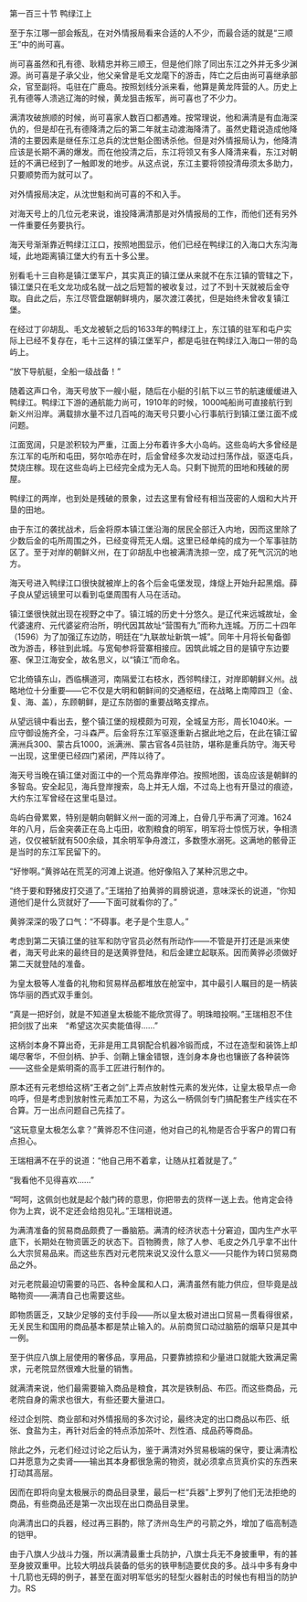 

第一百三十节 鸭绿江上

至于东江哪一部会叛乱，在对外情报局看来合适的人不少，而最合适的就是“三顺王”中的尚可喜。

尚可喜虽然和孔有德、耿精忠并称三顺王，但是他们除了同出东江之外并无多少渊源。尚可喜是子承父业，他父亲曾是毛文龙麾下的游击，阵亡之后由尚可喜继承部众，官至副将。屯驻在广鹿岛。按照划线分派来看，他算是黄龙阵营的人。历史上孔有德等人溃逃辽海的时候，黄龙狙击叛军，尚可喜也了不少力。

满清攻破旅顺的时候，尚可喜家人数百口都遇难。按常理说，他和满清是有血海深仇的，但是却在孔有德降清之后的第二年就主动渡海降清了。虽然史籍说造成他降清的主要因素是继任东江总兵的沈世魁企图诱杀他。但是对外情报局认为，他降清应该是长期不满的爆发。而在他投清之后，东江将领又有多人降清来看，东江对朝廷的不满已经到了一触即发的地步。从这点说，东江主要将领投清毋须太多助力，只要顺势而为就可以了。

对外情报局决定，从沈世魁和尚可喜的不和入手。

对海天号上的几位元老来说，谁投降满清那是对外情报局的工作，而他们还有另外一件重要任务要执行。

海天号渐渐靠近鸭绿江江口，按照地图显示，他们已经在鸭绿江的入海口大东沟海域，此地距离镇江堡大约有五十多公里。

别看毛十三自称是镇江堡军户，其实真正的镇江堡从来就不在东江镇的管辖之下，镇江堡只在毛文龙功成名就一战之后短暂的被收复过，过了不到十天就被后金夺取。自此之后，东江尽管盘踞朝鲜境内，屡次渡江袭扰，但是始终未曾收复镇江堡。

在经过丁卯胡乱、毛文龙被斩之后的1633年的鸭绿江上，东江镇的驻军和屯户实际上已经不复存在，毛十三这样的镇江堡军户，都是屯驻在鸭绿江入海口一带的岛屿上。

“放下导航艇，全船一级战备！”

随着这声口令，海天号放下一艘小艇，随后在小艇的引航下以三节的航速缓缓进入鸭绿江。鸭绿江下游的通航能力尚可，1910年的时候，1000吨船尚可直接航行到新义州沿岸。满载排水量不过几百吨的海天号只要小心行事航行到镇江堡江面不成问题。

江面宽阔，只是淤积较为严重，江面上分布着许多大小岛屿。这些岛屿大多曾经是东江军的屯所和屯田，努尔哈赤在时，后金曾经多次发动过扫荡作战，驱逐屯兵，焚烧庄稼。现在这些岛屿上已经完全成为无人岛。只剩下抛荒的田地和残破的房屋。

鸭绿江的两岸，也到处是残破的景象，过去这里有曾经有相当茂密的人烟和大片开垦的田地。

由于东江的袭扰战术，后金将原本镇江堡沿海的居民全部迁入内地，因而这里除了少数后金的屯所周围之外，已经变得荒无人烟。这里已经单纯的成为一个军事驻防区了。至于对岸的朝鲜义州，在丁卯胡乱中也被满清洗掠一空，成了死气沉沉的地方。

海天号进入鸭绿江口很快就被岸上的各个后金屯堡发现，烽燧上开始升起黑烟。薛子良从望远镜里可以看到屯堡周围有人马在活动。

镇江堡很快就出现在视野之中了。镇江城的历史十分悠久。是辽代来远城故址，金代婆速府、元代婆娑府治所，明代因其故址“营围有九”而称九连城。万历二十四年（1596）为了加强辽东边防，明廷在“九联故址新筑一城”。同年十月将长甸备御改为游击，移驻到此城。与宽甸参将营寨相接应。因筑此城之目的是镇守东边要塞、保卫江海安全，故名思义，以“镇江”而命名。

它北倚镇东山，西临横道河，南隔爱江右枝水，西邻鸭绿江，对岸即朝鲜义州。战略地位十分重要――它不仅是大明和朝鲜间的交通枢纽，在战略上南障四卫（金、复、海、盖），东顾朝鲜，是辽东防御的重要战略支撑点。

从望远镜中看出去，整个镇江堡的规模颇为可观，全城呈方形，周长1040米。一应守御设施齐全，刁斗森严。后金将东江军驱逐重新占据此地之后，在此在镇江留满洲兵300、蒙古兵1000，派满洲、蒙古官各4员驻防，堪称是重兵防守。海天号一出现，这里便已经四门紧闭，严阵以待了。

海天号当晚在镇江堡对面江中的一个荒岛靠岸停泊。按照地图，该岛应该是朝鲜的多智岛。安全起见，海兵登岸搜索，岛上并无人烟，不过岛上也有开垦过的痕迹，大约东江军曾经在这里屯垦过。

岛屿白骨累累，特别是朝向朝鲜义州一面的河滩上，白骨几乎布满了河滩。1624年的八月，后金突袭正在岛上屯田，收割粮食的明军，明军将士惊慌万状，争相溃逃，仅仅被斩就有500余级，其余明军争舟渡江，多数堕水溺死。这满地的骸骨正是当时的东江军民留下的。

“好惨啊。”黄骅站在荒芜的河滩上说道。他好像陷入了某种沉思之中。

“终于要和野猪皮打交道了。”王瑞拍了拍黄骅的肩膀说道，意味深长的说道，“你知道他们是什么货就好了――下面可就看你的了。”

黄骅深深的吸了口气：“不碍事。老子是个生意人。”

考虑到第二天镇江堡的驻军和防守官员必然有所动作――不管是开打还是派来使者，海天号此来的最终目的是送黄骅登陆，和后金建立起联系。因而黄骅必须做好第二天就登陆的准备。

为皇太极等人准备的礼物和贸易样品都堆放在舱室中，其中最引人瞩目的是一柄装饰华丽的西式双手重剑。

“真是一把好剑，就是不知道皇太极能不能欣赏得了。明珠暗投啊。”王瑞相忍不住把剑拔了出来　“希望这次买卖能值得……”

这柄剑本身不算出奇，无非是用工具钢配合机器冷锻而成，不过在造型和装饰上却竭尽奢华，不但剑柄、护手、剑鞘上镶金错银，连剑身本身也也镶嵌了各种装饰――这些全是紫明斋的高手工匠进行制作的。

原本还有元老想给这柄“王者之剑”上弄点放射性元素的发光体，让皇太极早点一命呜呼，但是考虑到放射性元素加工不易，为这么一柄佩剑专门搞配套生产线实在不合算。万一出点问题自己先挂了。

“这玩意皇太极怎么拿？”黄骅忍不住问道，他对自己的礼物是否合乎客户的胃口有点担心。

王瑞相满不在乎的说道：“他自己用不着拿，让随从扛着就是了。”

“我看他不见得喜欢……”

“呵呵，这佩剑也就是起个敲门砖的意思，你把带去的货样一送上去。他肯定会待你为上宾，说不定还会给抱见礼。”王瑞相说道。

为满清准备的贸易商品颇费了一番脑筋。满清的经济状态十分窘迫，国内生产水平底下，长期处在物资匮乏的状态下。百物腾贵，除了人参、毛皮之外几乎拿不出什么大宗贸易品来。而这些东西对元老院来说又没什么意义――只能作为转口贸易商品之外。

对元老院最迫切需要的马匹、各种金属和人口，满清虽然有能力供应，但毕竟是战略物资――满清自己也需要这些。

即物质匮乏，又缺少足够的支付手段――所以皇太极对进出口贸易一贯看得很紧，无关民生和国用的商品基本都是禁止输入的。从前商贸口动过脑筋的烟草只是其中一例。

至于供应八旗上层使用的奢侈品，享用品，只要靠掳掠和少量进口就能大致满足需求，元老院显然很难大批量的销售。

就满清来说，他们最需要输入商品是粮食，其次是铁制品、布匹。而这些商品，元老院自身的需求也很大，有些还要大量进口。

经过企划院、商业部和对外情报局的多次讨论，最终决定的出口商品以布匹、纸张、食盐为主，再针对后金的特点添加茶叶、烈性酒、成品药等商品。

除此之外，元老们经过讨论之后认为，鉴于满清对外贸易极端的保守，要让满清松口并愿意为之卖肾――输出其本身都很急需的物资，就必须拿点货真价实的东西来打动其高层。

因而在即将向皇太极展示的商品目录里，最后一栏“兵器”上罗列了他们无法拒绝的商品，有些商品还是第一次出现在出口商品目录里。

向满清出口的兵器，经过再三斟酌，除了济州岛生产的弓箭之外，增加了临高制造的铠甲。

由于八旗人少战斗力强，所以满清最重士兵防护，八旗士兵无不身披重甲，有的甚至身披双重甲。比较大明战兵装备的低劣的铁甲制造要优良的多。战斗中多有身中十几箭也无碍的例子，甚至在面对明军低劣的轻型火器射击的时候也有相当的防护力。RS

